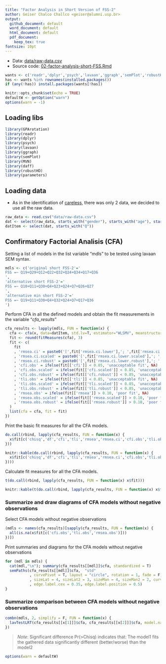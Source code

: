 ```yaml
---
title: "Factor Analysis in Short Version of FSS-2"
author: Geiser Chalco Challco <geiser@alumni.usp.br>
output:
  github_document: default
  word_document: default
  html_document: default
  pdf_document:
    keep_tex: true
fontsize: 10pt
---
```


* Data: [data/raw-data.csv](data/raw-data.csv)
* Source code: [02-factor-analysis-short-FSS.Rmd](02-factor-analysis-short-FSS.Rmd)

```r
wants <- c('readr','dplyr','psych','lavaan','ggraph','semPlot','robustHD','GPArotation','parameters')
has <- wants %in% rownames(installed.packages())
if (any(!has)) install.packages(wants[!has])

knitr::opts_chunk$set(echo = TRUE)
defaultW <- getOption("warn")
options(warn = -1)
```

## Loading libs

```r
library(GPArotation)
library(readr)
library(dplyr)
library(psych)
library(lavaan)
library(ggraph)
library(semPlot)
library(MVN)
library(daff)
library(robustHD)
library(parameters)
```

## Loading data

* As in the identification of [careless](00-careless.md), there was only 2 data, we decided to use all the raw data.

```r
raw_data <- read.csv("data/raw-data.csv")
dat <- select(raw_data, starts_with("gender"), starts_with("age"), starts_with("Q"))
datItem <- select(dat, starts_with("Q"))
```

## Confirmatory Factorial Analisis (CFA)

Setting a list of models in the list variable "mdls" to be tested using lavaan SEM syntax.

```r
mdls <- c('original short FSS-2'='
FSS =~ Q19+Q29+Q12+Q22+Q32+Q24+Q34+Q17+Q36
', 
'alternative short FSS-2'='
FSS =~ Q10+Q11+Q30+Q4+Q23+Q24+Q7+Q26+Q27
',
'alternative min short FSS-2'='
FSS =~ Q19+Q11+Q30+Q4+Q32+Q24+Q7+Q17+Q36
')
```

Perform CFA in all the defined models and obtain the fit measurements in the variable "*cfa_results*"

```r
cfa_results <- lapply(mdls, FUN = function(x) {
  cfa <- cfa(x, data=datItem, std.lv=T, estimator="WLSMV", meanstructure=T)
  fit <- round(fitMeasures(cfa), 3)
  fit <- c(
    fit
    , 'rmsea.ci' = paste0('[',fit['rmsea.ci.lower'],'; ',fit['rmsea.ci.upper'],']')
    , 'rmsea.ci.scaled' = paste0('[',fit['rmsea.ci.lower.scaled'],'; ',fit['rmsea.ci.upper.scaled'],']')
    , 'rmsea.ci.robust' = paste0('[',fit['rmsea.ci.lower.robust'],'; ',fit['rmsea.ci.upper.robust'],']')
    , 'cfi.obs' = ifelse(fit[['cfi']] < 0.85, 'unacceptable fit', NA)
    , 'cfi.obs.scaled' = ifelse(fit[['cfi.scaled']] < 0.85, 'unacceptable fit', NA)
    , 'cfi.obs.robust' = ifelse(fit[['cfi.robust']] < 0.85, 'unacceptable fit', NA)
    , 'tli.obs' = ifelse(fit[['tli']] < 0.85, 'unacceptable fit', NA)
    , 'tli.obs.scaled' = ifelse(fit[['tli.scaled']] < 0.85, 'unacceptable fit', NA)
    , 'tli.obs.robust' = ifelse(fit[['tli.robust']] < 0.85, 'unacceptable fit', NA)
    , 'rmsea.obs' = ifelse(fit[['rmsea']] > 0.10, 'poor fit', NA)
    , 'rmsea.obs.scaled' = ifelse(fit[['rmsea.scaled']] > 0.10, 'poor fit', NA)
    , 'rmsea.obs.robust' = ifelse(fit[['rmsea.robust']] > 0.10, 'poor fit', NA)
  )
  list(cfa = cfa, fit = fit)
})
```

Print the basic fit measures for all the CFA models.

```r
do.call(rbind, lapply(cfa_results, FUN = function(x) {
  x$fit[c('chisq','df','cfi','tli','rmsea','rmsea.ci','cfi.obs','tli.obs','rmsea.obs')]
}))
```

```r
knitr::kable(do.call(rbind, lapply(cfa_results, FUN = function(x) {
  x$fit[c('chisq','df','cfi','tli','rmsea','rmsea.ci','cfi.obs','tli.obs','rmsea.obs')]
})))
```


Calculate fit measures for all the CFA models.

```r
t(do.call(rbind, lapply(cfa_results, FUN = function(x) x$fit)))
```

```r
knitr::kable(t(do.call(rbind, lapply(cfa_results, FUN = function(x) x$fit))))
```


### Summarize and draw diagrams of CFA models without negative observations

Select CFA models without negative observations

```r
(mdls <- names(cfa_results)[sapply(cfa_results, FUN = function(x) {
  all(is.na(x$fit[c('cfi.obs','tli.obs','rmsea.obs')]))
})])
```

Print summaries and diagrams for the CFA models without negative observations

```r
for (mdl in mdls) {
  cat(mdl,"\n"); summary(cfa_results[[mdl]]$cfa, standardized = T)
  semPaths(cfa_results[[mdl]]$cfa,  "std"
           , curvePivot = T, layout = "circle", rotation = 1, fade = F, intercepts = F, residuals = F
           , sizeLat = 4, sizeLat2 = 3, sizeMan = 4, sizeMan2 = 2, curvature = 2.5, esize = 1.5, asize = 1.5
           , edge.label.cex = 0.35, edge.label.position = 0.5)
}
```

### Summarize comparison between CFA models without negative observations

```r
combn(mdls, 2, simplify = F, FUN = function(x) {
  lavTestLRT(cfa_results[[x[1]]]$cfa, cfa_results[[x[2]]]$cfa, model.names=x)
})
```

> *Note*: Significant difference Pr(>Chisq) indicates that:
> The model1 fits the gathered data significantly different (better/worse) than the model2


```r
options(warn = defaultW)
```
